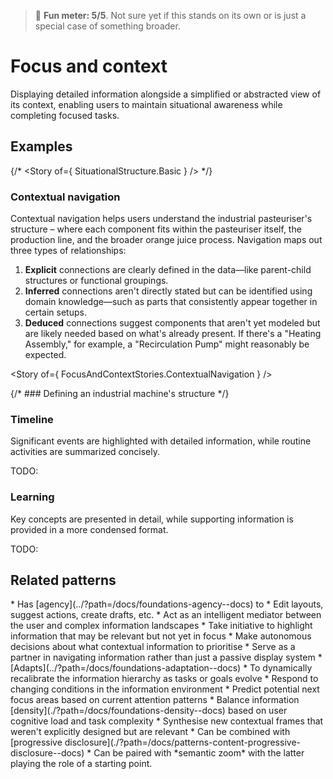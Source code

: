 
> 🧪 **Fun meter: 5/5**. Not sure yet if this stands on its own or is just a special case of something broader.

<Meta of={FocusAndContextStories} />

# Focus and context

Displaying detailed information alongside a simplified or abstracted view of its context,
enabling users to maintain situational awareness while completing focused tasks.

## Examples

{/* <Story of={ SituationalStructure.Basic } /> */}

### Contextual navigation

Contextual navigation helps users understand the industrial pasteuriser's structure&nbsp;– where each component fits
within the pasteuriser itself, the production line, and the broader orange juice process.
Navigation maps out three types of relationships:
1. **Explicit** connections are clearly defined in the data—like parent-child structures or functional groupings.
2. **Inferred** connections aren't directly stated but can be identified using domain knowledge—such as parts that consistently appear together in certain setups.
3. **Deduced** connections suggest components that aren't yet modeled but are likely needed based on what's already present. If there's a "Heating Assembly," for example, a "Recirculation Pump" might reasonably be expected.

<Story of={ FocusAndContextStories.ContextualNavigation } />

{/* ### Defining an industrial machine's structure */}

### Timeline

Significant events are highlighted with detailed information, while routine activities are summarized concisely.

TODO:

### Learning

Key concepts are presented in detail, while supporting information is provided in a more condensed format.

TODO:

## Related patterns
<div>
* Has [agency](../?path=/docs/foundations-agency--docs) to
  * Edit layouts, suggest actions, create drafts, etc.
  * Act as an intelligent mediator between the user and complex information landscapes
  * Take initiative to highlight information that may be relevant but not yet in focus
  * Make autonomous decisions about what contextual information to prioritise
  * Serve as a partner in navigating information rather than just a passive display system
* [Adapts](../?path=/docs/foundations-adaptation--docs)
  * To dynamically recalibrate the information hierarchy as tasks or goals evolve
  * Respond to changing conditions in the information environment
  * Predict potential next focus areas based on current attention patterns
  * Balance information [density](./?path=/docs/foundations-density--docs) based on user cognitive load and task complexity
  * Synthesise new contextual frames that weren't explicitly designed but are relevant
* Can be combined with [progressive disclosure](./?path=/docs/patterns-content-progressive-disclosure--docs)
* Can be paired with *semantic zoom* with the latter playing the role of a starting point.
</div>